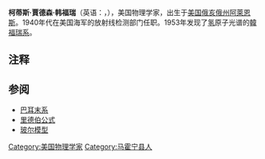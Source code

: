 {{NoteTA|G1=物理學}}
'''柯蒂斯·賈德森·韩福瑞'''{{NoteTag|英语人名Humphreys在现代人名翻译中译作“汉弗莱斯”，但在指该物理学家时约定俗成译作“韩福瑞”}}（英语：{{lang|en|'''Curtis Judson Humphreys'''}}，{{bd|1898年|2月17日|1986年|11月22日|catIdx=Humphreys, Curtis}}），美国物理学家，出生于[[美国|美国]][[俄亥俄州|俄亥俄州]][[阿萊恩斯|阿萊恩斯]]。1940年代在美国海军的放射线检测部门任职。1953年发现了[[氢|氢]]原子光谱的[[韓福瑞系|韓福瑞系]]。

== 注释 ==
{{noteFoot}}
== 参阅 ==
*[[巴耳末系|巴耳末系]]
*[[里德伯公式|里德伯公式]]
*[[玻尔模型|玻尔模型]]

{{物理学家小作品}}
{{美国科学家小作品}}

{{DEFAULTSORT:Humphreys, Curtis}}

[[Category:美国物理学家|Category:美国物理学家]]
[[Category:马霍宁县人|Category:马霍宁县人]]